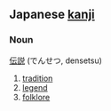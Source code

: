 == Japanese [[kanji]] ==
===Noun===
[[伝]][[説]] (でんせつ, densetsu)

# [[tradition]]
# [[legend]]
# [[folklore]]